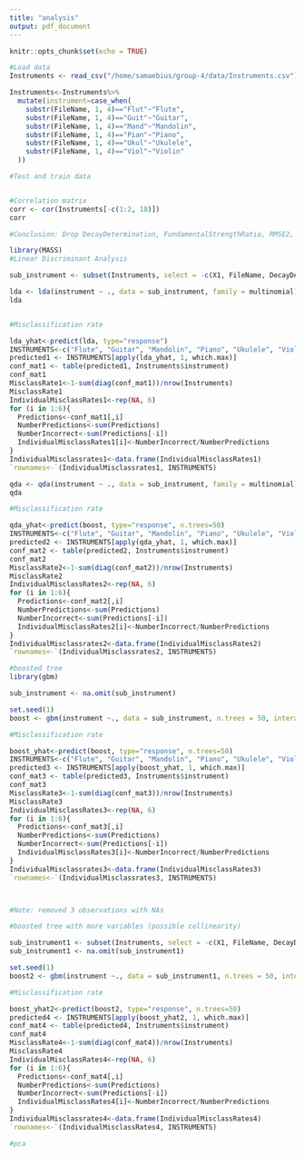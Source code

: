 ```yaml
---
title: "analysis"
output: pdf_document
---
```


```r
knitr::opts_chunk$set(echo = TRUE)
```

```r
#Load data
Instruments <- read_csv("/home/samaebius/group-4/data/Instruments.csv")

Instruments<-Instruments%>%
  mutate(instrument=case_when(
    substr(FileName, 1, 4)=="Flut"~"Flute",
    substr(FileName, 1, 4)=="Guit"~"Guitar",
    substr(FileName, 1, 4)=="Mand"~"Mandolin",
    substr(FileName, 1, 4)=="Pian"~"Piano",
    substr(FileName, 1, 4)=="Ukul"~"Ukulele",
    substr(FileName, 1, 4)=="Viol"~"Violin"
  ))

#Test and train data


#Correlation matrix
corr <- cor(Instruments[-c(1:2, 18)])
corr

#Conclusion: Drop DecayDetermination, FundamentalStrengthRatio, RMSE2, RMSE3
```

```r
library(MASS)
#Linear Discriminant Analysis

sub_instrument <- subset(Instruments, select = -c(X1, FileName, DecayDetermination, DecaySignificance, FundamentalStrengthRatio, RMSE2, RMSE3, RMSE1, r_squared1, r_squared2, r_squared3))

lda <- lda(instrument ~ ., data = sub_instrument, family = multinomial)
lda


#Misclassification rate

lda_yhat<-predict(lda, type="response")
INSTRUMENTS<-c("Flute", "Guitar", "Mandolin", "Piano", "Ukulele", "Violin")
predicted1 <- INSTRUMENTS[apply(lda_yhat, 1, which.max)]
conf_mat1 <- table(predicted1, Instruments$instrument)
conf_mat1
MisclassRate1<-1-sum(diag(conf_mat1))/nrow(Instruments)
MisclassRate1
IndividualMisclassRates1<-rep(NA, 6)
for (i in 1:6){
  Predictions<-conf_mat1[,i]
  NumberPredictions<-sum(Predictions)
  NumberIncorrect<-sum(Predictions[-i])
  IndividualMisclassRates1[i]<-NumberIncorrect/NumberPredictions
}
IndividualMisclassrates1<-data.frame(IndividualMisclassRates1)
`rownames<-`(IndividualMisclassrates1, INSTRUMENTS)


```

```r
qda <- qda(instrument ~ ., data = sub_instrument, family = multinomial)
qda

#Misclassification rate

qda_yhat<-predict(boost, type="response", n.trees=50)
INSTRUMENTS<-c("Flute", "Guitar", "Mandolin", "Piano", "Ukulele", "Violin")
predicted2 <- INSTRUMENTS[apply(qda_yhat, 1, which.max)]
conf_mat2 <- table(predicted2, Instruments$instrument)
conf_mat2
MisclassRate2<-1-sum(diag(conf_mat2))/nrow(Instruments)
MisclassRate2
IndividualMisclassRates2<-rep(NA, 6)
for (i in 1:6){
  Predictions<-conf_mat2[,i]
  NumberPredictions<-sum(Predictions)
  NumberIncorrect<-sum(Predictions[-i])
  IndividualMisclassRates2[i]<-NumberIncorrect/NumberPredictions
}
IndividualMisclassrates2<-data.frame(IndividualMisclassRates2)
`rownames<-`(IndividualMisclassrates2, INSTRUMENTS)
```

```r
#boosted tree
library(gbm)

sub_instrument <- na.omit(sub_instrument)

set.seed(1)
boost <- gbm(instrument ~., data = sub_instrument, n.trees = 50, interaction.depth = 1, shrinkage = 0.1, distribution = "multinomial")

#Misclassification rate

boost_yhat<-predict(boost, type="response", n.trees=50)
INSTRUMENTS<-c("Flute", "Guitar", "Mandolin", "Piano", "Ukulele", "Violin")
predicted3 <- INSTRUMENTS[apply(boost_yhat, 1, which.max)]
conf_mat3 <- table(predicted3, Instruments$instrument)
conf_mat3
MisclassRate3<-1-sum(diag(conf_mat3))/nrow(Instruments)
MisclassRate3
IndividualMisclassRates3<-rep(NA, 6)
for (i in 1:6){
  Predictions<-conf_mat3[,i]
  NumberPredictions<-sum(Predictions)
  NumberIncorrect<-sum(Predictions[-i])
  IndividualMisclassRates3[i]<-NumberIncorrect/NumberPredictions
}
IndividualMisclassrates3<-data.frame(IndividualMisclassRates3)
`rownames<-`(IndividualMisclassrates3, INSTRUMENTS)



#Note: removed 3 observations with NAs
```

```r
#boosted tree with more variables (possible collinearity)

sub_instrument1 <- subset(Instruments, select = -c(X1, FileName, DecayDetermination, FundamentalStrengthRatio, RMSE2, RMSE3, r_squared2, r_squared3))
sub_instrument1 <- na.omit(sub_instrument1)

set.seed(1)
boost2 <- gbm(instrument ~., data = sub_instrument1, n.trees = 50, interaction.depth = 1, shrinkage = 0.1, distribution = "multinomial")

#Misclassification rate

boost_yhat2<-predict(boost2, type="response", n.trees=50)
predicted4 <- INSTRUMENTS[apply(boost_yhat2, 1, which.max)]
conf_mat4 <- table(predicted4, Instruments$instrument)
conf_mat4
MisclassRate4<-1-sum(diag(conf_mat4))/nrow(Instruments)
MisclassRate4
IndividualMisclassRates4<-rep(NA, 6)
for (i in 1:6){
  Predictions<-conf_mat4[,i]
  NumberPredictions<-sum(Predictions)
  NumberIncorrect<-sum(Predictions[-i])
  IndividualMisclassRates4[i]<-NumberIncorrect/NumberPredictions
}
IndividualMisclassrates4<-data.frame(IndividualMisclassRates4)
`rownames<-`(IndividualMisclassRates4, INSTRUMENTS)
```


```r
#pca

```

